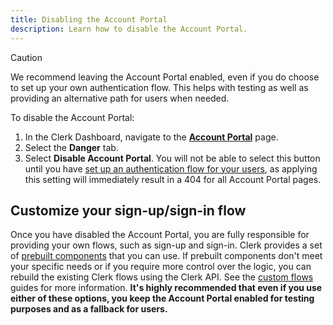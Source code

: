 ```yaml
---
title: Disabling the Account Portal
description: Learn how to disable the Account Portal.
---
```


> [!CAUTION]
> We recommend leaving the Account Portal enabled, even if you do choose to set up your own authentication flow. This helps with testing as well as providing an alternative path for users when needed.

To disable the Account Portal:

1. In the Clerk Dashboard, navigate to the [**Account Portal**](https://dashboard.clerk.com/last-active?path=account-portal) page.
1. Select the **Danger** tab.
1. Select **Disable Account Portal**. You will not be able to select this button until you have [set up an authentication flow for your users](#customize-your-sign-up-sign-in-flow), as applying this setting will immediately result in a 404 for all Account Portal pages.

## Customize your sign-up/sign-in flow

Once you have disabled the Account Portal, you are fully responsible for providing your own flows, such as sign-up and sign-in. Clerk provides a set of [prebuilt components](/docs/reference/components/overview) that you can use. If prebuilt components don't meet your specific needs or if you require more control over the logic, you can rebuild the existing Clerk flows using the Clerk API. See the [custom flows](/docs/custom-flows/overview) guides for more information. **It's highly recommended that even if you use either of these options, you keep the Account Portal enabled for testing purposes and as a fallback for users.**
